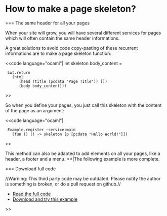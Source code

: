 =How to make a page skeleton?=

=== The same header for all your pages

When your site will grow, you will have several different services for pages which will often contain the same header informations.

A great solutions to avoid code copy-pasting of these recurrent informations are to make a page skeleton function:

<<code language="ocaml"|
let skeleton body_content =
  Lwt.return
    (html
       (head (title (pcdata "Page Title")) [])
       (body body_content)))
>>

So when you define your pages, you just call this skeleton with the content of the page as an argument:

<<code language="ocaml"|
  Example.register ~service:main
    (fun () () -> skeleton [p [pcdata "Hello World!"]])
>>


This method can also be adapted to add elements on all your pages, like a header, a footer and a menu.
<<|The following example is more complete.


=== Download full code

//Warning: This third party code may be outdated. Please notify the author is something is broken, or do a pull request on github.//

* [[https://github.com/db0company/Ocsigen-Quick-Howto/blob/master/skeleton/example.eliom|Read the full code]]
* [[https://github.com/db0company/Ocsigen-Quick-Howto|Download and try this example]]
>>